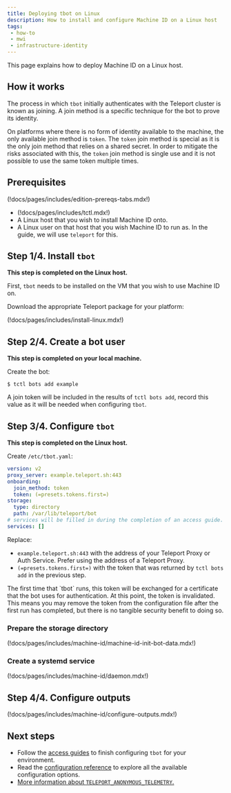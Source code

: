 ```yaml
---
title: Deploying tbot on Linux
description: How to install and configure Machine ID on a Linux host
tags:
 - how-to
 - mwi
 - infrastructure-identity
---
```


This page explains how to deploy Machine ID on a Linux host.

## How it works

The process in which `tbot` initially authenticates with the Teleport cluster is
known as joining. A join method is a specific technique for the bot to prove its
identity.

On platforms where there is no form of identity available to the machine, the
only available join method is `token`. The `token` join method is special as
it is the only join method that relies on a shared secret. In order to mitigate
the risks associated with this, the `token` join method is single use and it
is not possible to use the same token multiple times.

## Prerequisites

(!docs/pages/includes/edition-prereqs-tabs.mdx!)

- (!docs/pages/includes/tctl.mdx!)
- A Linux host that you wish to install Machine ID onto.
- A Linux user on that host that you wish Machine ID to run as. In the guide,
  we will use `teleport` for this.

## Step 1/4. Install `tbot`

**This step is completed on the Linux host.**

First, `tbot` needs to be installed on the VM that you wish to use Machine ID
on.

Download the appropriate Teleport package for your platform:

(!docs/pages/includes/install-linux.mdx!)

## Step 2/4. Create a bot user

**This step is completed on your local machine.**

Create the bot:

```code
$ tctl bots add example
```

A join token will be included in the results of `tctl bots add`, record this
value as it will be needed when configuring `tbot`.

## Step 3/4. Configure `tbot`

**This step is completed on the Linux host.**

Create `/etc/tbot.yaml`:

```yaml
version: v2
proxy_server: example.teleport.sh:443
onboarding:
  join_method: token
  token: (=presets.tokens.first=)
storage:
  type: directory
  path: /var/lib/teleport/bot
# services will be filled in during the completion of an access guide.
services: []
```

Replace:
- `example.teleport.sh:443` with the address of your Teleport Proxy or
  Auth Service. Prefer using the address of a Teleport Proxy.
- `(=presets.tokens.first=)` with the token that was returned by `tctl bots add`
  in the previous step.

<Admonition type="note">
The first time that `tbot` runs, this token will be exchanged for a certificate
that the bot uses for authentication. At this point, the token is invalidated.
This means you may remove the token from the configuration file after the first
run has completed, but there is no tangible security benefit to doing so.
</Admonition>

### Prepare the storage directory

(!docs/pages/includes/machine-id/machine-id-init-bot-data.mdx!)

### Create a systemd service

(!docs/pages/includes/machine-id/daemon.mdx!)

## Step 4/4. Configure outputs

(!docs/pages/includes/machine-id/configure-outputs.mdx!)

## Next steps

- Follow the [access guides](../access-guides/access-guides.mdx) to finish configuring `tbot` for
  your environment.
- Read the [configuration reference](../../../reference/machine-workload-identity/machine-id/configuration.mdx) to explore
  all the available configuration options.
- [More information about `TELEPORT_ANONYMOUS_TELEMETRY`.](../../../reference/machine-workload-identity/machine-id/telemetry.mdx)
